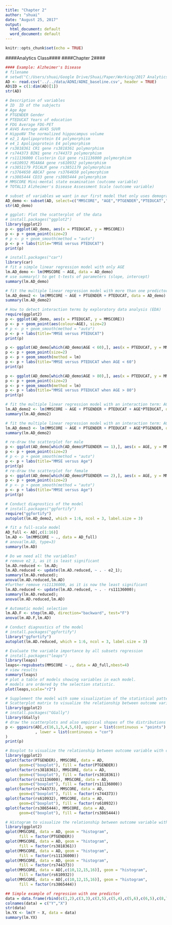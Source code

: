 ```yaml
---
title: "Chapter 2"
author: "shuai"
date: "August 25, 2017"
output:
  html_document: default
  word_document: default
---
```


```r
knitr::opts_chunk$set(echo = TRUE)
```


####Analytics Class####
####Chapter 2####

```r
#### Example: Alzheimer's Disease
# filename
# setwd("C:/Users/shuai/Google Drive/Shuai/Paper/Working/2017 Analytics Book/analytics book/data/ADNI")
AD <- read.csv('../../data/ADNI/ADNI_baseline.csv', header = TRUE)
AD$ID = c(1:dim(AD)[1])
str(AD)
```


```r
# Description of variables
# ID  ID of the subjects
# Age Age
# PTGENDER Gender
# PTEDUCAT Years of education
# FDG Average FDG-PET
# AV45 Average AV45 SUVR
# HippoNV The normalized hippocampus volume
# e2_1 Apolipoprotein E4 polymorphism
# e4_1 Apolipoprotein E4 polymorphism
# rs3818361 CR1 gene rs3818361 polymorphism
# rs744373 BIN1 gene rs744373 polymorphism
# rs11136000 Clusterin CLU gene rs11136000 polymorphism
# rs610932 MS4A6A gene rs610932 polymorphism
# rs3851179 PICALM gene rs3851179 polymorphism
# rs3764650 ABCA7 gene rs3764650 polymorphism
# rs3865444 CD33 gene rs3865444 polymorphism
# MMSCORE Mini-mental state examination (outcome variable)
# TOTAL13 Alzheimer's Disease Assessment Scale (outcome variable)
```


```r
# subset of variables we want in our first model that only uses demographics predictors
AD_demo <- subset(AD, select=c("MMSCORE", "AGE","PTGENDER","PTEDUCAT","ID"))
str(AD_demo)
```



```r
# ggplot: Plot the scatterplot of the data
# install.packages("ggplot2")
library(ggplot2)
p <- ggplot(AD_demo, aes(x = PTEDUCAT, y = MMSCORE))
p <- p + geom_point(size=2)
# p <- p + geom_smooth(method = "auto")
p <- p + labs(title="MMSE versus PTEDUCAT")
print(p)
```



```r
# install.packages("car")
library(car)
# fit a simple linear regression model with only AGE
lm.AD_demo <- lm(MMSCORE ~ AGE, data = AD_demo)
# use summary() to get t-tests of parameters (slope, intercept)
summary(lm.AD_demo)

# fit the multiple linear regression model with more than one predictor
lm.AD_demo2 <- lm(MMSCORE ~ AGE + PTGENDER + PTEDUCAT, data = AD_demo)
summary(lm.AD_demo2)
```


```r
# How to detect interaction terms by exploratory data analysis (EDA)
require(ggplot2)
p <- ggplot(AD_demo, aes(x = PTEDUCAT, y = MMSCORE))
p <- p + geom_point(aes(colour=AGE), size=2)
# p <- p + geom_smooth(method = "auto")
p <- p + labs(title="MMSE versus PTEDUCAT")
print(p)

p <- ggplot(AD_demo[which(AD_demo$AGE < 60),], aes(x = PTEDUCAT, y = MMSCORE))
p <- p + geom_point(size=2)
p <- p + geom_smooth(method = lm)
p <- p + labs(title="MMSE versus PTEDUCAT when AGE < 60")
print(p)

p <- ggplot(AD_demo[which(AD_demo$AGE > 80),], aes(x = PTEDUCAT, y = MMSCORE))
p <- p + geom_point(size=2)
p <- p + geom_smooth(method = lm)
p <- p + labs(title="MMSE versus PTEDUCAT when AGE > 80")
print(p)
```


```r
# fit the multiple linear regression model with an interaction term: AGE*PTEDUCAT
lm.AD_demo2 <- lm(MMSCORE ~ AGE + PTGENDER + PTEDUCAT + AGE*PTEDUCAT, data = AD_demo)
summary(lm.AD_demo2)

# fit the multiple linear regression model with an interaction term: AGE*PTGENDER
lm.AD_demo3 <- lm(MMSCORE ~ AGE + PTGENDER + PTEDUCAT + AGE*PTGENDER, data = AD_demo)
summary(lm.AD_demo2)
```


```r
# re-draw the scatterplot for male
p <- ggplot(AD_demo[which(AD_demo$PTGENDER == 1),], aes(x = AGE, y = MMSCORE))
p <- p + geom_point(size=2)
# p <- p + geom_smooth(method = "auto")
p <- p + labs(title="MMSE versus Age")
print(p)
# re-draw the scatterplot for female
p <- ggplot(AD_demo[which(AD_demo$PTGENDER == 2),], aes(x = AGE, y = MMSCORE))
p <- p + geom_point(size=2)
# p <- p + geom_smooth(method = "auto")
p <- p + labs(title="MMSE versus Age")
print(p)
```




```r
# Conduct diagnostics of the model
# install.packages("ggfortify")
require("ggfortify")
autoplot(lm.AD_demo2, which = 1:6, ncol = 3, label.size = 3)
```



```r
# fit a full-scale model
AD_full <- AD[,c(1:16)]
lm.AD <- lm(MMSCORE ~ ., data = AD_full)
# anova(lm.AD, type=3)
summary(lm.AD)
```



```r
# Do we need all the variables?
# remove e2_1, as it is least significant
lm.AD.reduced <- lm.AD;
lm.AD.reduced <- update(lm.AD.reduced, ~ . - e2_1); 
summary(lm.AD.reduced);
anova(lm.AD.reduced,lm.AD)
#further remove rs11136000, as it is now the least significant
lm.AD.reduced <- update(lm.AD.reduced, ~ . - rs11136000); 
summary(lm.AD.reduced);
anova(lm.AD.reduced,lm.AD)
```



```r
# Automatic model selection
lm.AD.F <- step(lm.AD, direction="backward", test="F")
anova(lm.AD.F,lm.AD)
```



```r
# Conduct diagnostics of the model
# install.packages("ggfortify")
library("ggfortify")
autoplot(lm.AD.reduced, which = 1:6, ncol = 3, label.size = 3)
```



```r
# Evaluate the variable importance by all subsets regression
# install.packages("leaps")
library(leaps)
leaps<-regsubsets(MMSCORE ~ ., data = AD_full,nbest=4)
# view results 
summary(leaps)
# plot a table of models showing variables in each model.
# models are ordered by the selection statistic.
plot(leaps,scale="r2")
```



```r
# Supplement the model with some visualization of the statistical patterns
# Scatterplot matrix to visualize the relationship between outcome variable with continuous predictors
library(ggplot2)
# install.packages("GGally")
library(GGally)
# draw the scatterplots and also empirical shapes of the distributions of the variables
p <- ggpairs(AD[,c(16,1,3,4,5,6)], upper = list(continuous = "points")
             , lower = list(continuous = "cor")
)
print(p)
```



```r
# Boxplot to visualize the relationship between outcome variable with categorical predictors
library(ggplot2)
qplot(factor(PTGENDER), MMSCORE, data = AD, 
      geom=c("boxplot"), fill = factor(PTGENDER))
qplot(factor(rs3818361), MMSCORE, data = AD, 
      geom=c("boxplot"), fill = factor(rs3818361))
qplot(factor(rs11136000), MMSCORE, data = AD, 
      geom=c("boxplot"), fill = factor(rs11136000))
qplot(factor(rs744373), MMSCORE, data = AD, 
      geom=c("boxplot"), fill = factor(rs744373))
qplot(factor(rs610932), MMSCORE, data = AD, 
      geom=c("boxplot"), fill = factor(rs610932))
qplot(factor(rs3865444), MMSCORE, data = AD, 
      geom=c("boxplot"), fill = factor(rs3865444))

# Histogram to visualize the relationship between outcome variable with categorical predictors
library(ggplot2)
qplot(MMSCORE, data = AD, geom = "histogram",
      fill = factor(PTGENDER))
qplot(MMSCORE, data = AD, geom = "histogram",
      fill = factor(rs3818361))
qplot(MMSCORE, data = AD, geom = "histogram",
      fill = factor(rs11136000))
qplot(MMSCORE, data = AD, geom = "histogram",
      fill = factor(rs744373))
qplot(MMSCORE, data = AD[,c(10,12,15,16)], geom = "histogram",
      fill = factor(rs610932))
qplot(MMSCORE, data = AD[,c(10,12,15,16)], geom = "histogram",
      fill = factor(rs3865444))
```

```r
## Simple example of regression with one predictor
data = data.frame(rbind(c(1,2),c(3,3),c(3,5),c(5,4),c(5,6),c(6,5),c(8,7),c(9,8)))
colnames(data) = c("Y","X")
str(data)
lm.YX <- lm(Y ~ X, data = data)
summary(lm.YX)
```


